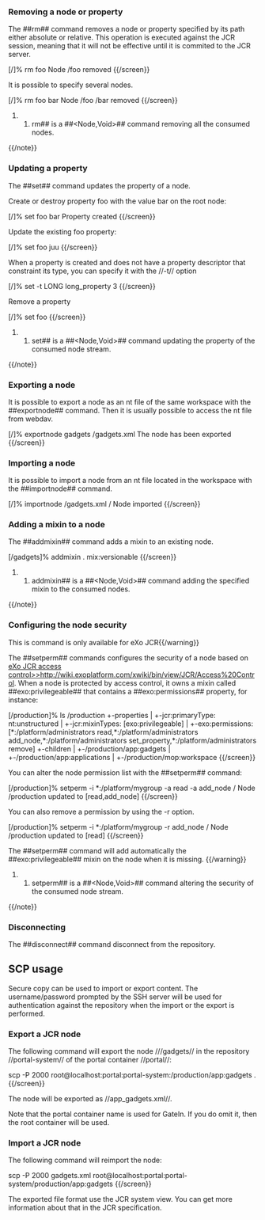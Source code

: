 
=== Removing a node or property ===

The ##rm## command removes a node or property specified by its path either absolute or relative. This operation
is executed against the JCR session, meaning that it will not be effective until it is commited to the JCR server.

{{screen}}
[/]% rm foo
Node /foo removed
{{/screen}}

It is possible to specify several nodes.

{{screen}}
[/]% rm foo bar
Node /foo /bar removed
{{/screen}}

{{note}}
##rm## is a ##<Node,Void>## command removing all the consumed nodes.
{{/note}}

=== Updating a property ===

The ##set## command updates the property of a node.

Create or destroy property foo with the value bar on the root node:

{{screen}}
[/]% set foo bar
Property created
{{/screen}}

Update the existing foo property:

{{screen}}
[/]% set foo juu
{{/screen}}

When a property is created and does not have a property descriptor that constraint its type, you can specify it
with the //-t// option

{{screen}}
[/]% set -t LONG long_property 3
{{/screen}}

Remove a property

{{screen}}
[/]% set foo
{{/screen}}

{{note}}
##set## is a ##<Node,Void>## command updating the property of the consumed node stream.
{{/note}}

=== Exporting a node ===

It is possible to export a node as an nt file of the same workspace with the ##exportnode## command. Then it is
usually possible to access the nt file from webdav.

{{screen}}
[/]% exportnode gadgets /gadgets.xml
The node has been exported
{{/screen}}

=== Importing a node ===

It is possible to import a node from an nt file located in the workspace with the ##importnode## command.

{{screen}}
[/]% importnode /gadgets.xml /
Node imported
{{/screen}}

=== Adding a mixin to a node ===

The ##addmixin## command adds a mixin to an existing node.

{{screen}}
[/gadgets]% addmixin . mix:versionable
{{/screen}}

{{note}}
##addmixin## is a ##<Node,Void>## command adding the specified mixin to the consumed nodes.
{{/note}}

=== Configuring the node security ===

{{warning}}This is command is only available for eXo JCR{{/warning}}

The ##setperm## commands configures the security of a node based on [[eXo JCR access control>>http://wiki.exoplatform.com/xwiki/bin/view/JCR/Access%20Control]].
When a node is protected by access control, it owns a mixin called ##exo:privilegeable## that contains a ##exo:permissions##
property, for instance:

{{screen}}
[/production]% ls
/production
+-properties
| +-jcr:primaryType: nt:unstructured
| +-jcr:mixinTypes: [exo:privilegeable]
| +-exo:permissions: [*:/platform/administrators read,*:/platform/administrators add_node,*:/platform/administrators set_property,*:/platform/administrators remove]
+-children
| +-/production/app:gadgets
| +-/production/app:applications
| +-/production/mop:workspace
{{/screen}}

You can alter the node permission list with the ##setperm## command:

{{screen}}
[/production]% setperm -i *:/platform/mygroup -a read -a add_node /
Node /production updated to [read,add_node]
{{/screen}}

You can also remove a permission by using the -r option.

{{screen}}
[/production]% setperm -i *:/platform/mygroup -r add_node /
Node /production updated to [read]
{{/screen}}

{{warning}}
The ##setperm## command will add automatically the ##exo:privilegeable## mixin on the node when it is missing.
{{/warning}}

{{note}}
##setperm## is a ##<Node,Void>## command altering the security of the consumed node stream.
{{/note}}


=== Disconnecting ===

The ##disconnect## command disconnect from the repository.

== SCP usage ==

Secure copy can be used to import or export content. The username/password prompted by the SSH server will be used
for authentication against the repository when the import or the export is performed.

=== Export a JCR node ===

The following command will export the node ///gadgets// in the repository //portal-system//
of the portal container //portal//:

{{screen}}
scp -P 2000 root@localhost:portal:portal-system:/production/app:gadgets .
{{/screen}}

The node will be exported as //app_gadgets.xml//.

Note that the portal container name is used for GateIn. If you do omit it, then the root container will be used.

=== Import a JCR node ===

The following command will reimport the node:

{{screen}}
scp -P 2000 gadgets.xml root@localhost:portal:portal-system/production/app:gadgets
{{/screen}}

The exported file format use the JCR system view. You can get more information about that in the JCR specification.